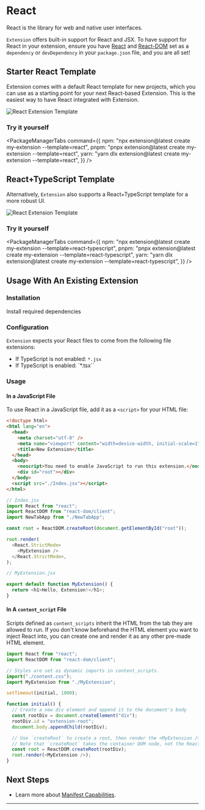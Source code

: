 
# React

React is the library for web and native user interfaces.

`Extension` offers built-in support for React and JSX. To have support for React in your extension, ensure you have [React](#) and [React-DOM]() set as a `dependency` or `devDependency` in your `package.json` file, and you are all set!

## Starter React Template

Extension comes with a default React template for new projects, which you can use as a starting point for your next React-based Extension. This is the easiest way to have React integrated with Extension.

![React Extension Template](../../../../../../assets/guides/development/react-template.png)

### Try it yourself

<PackageManagerTabs
  command={{
    npm: "npx extension@latest create my-extension --template=react",
    pnpm: "pnpx extension@latest create my-extension --template=react",
    yarn: "yarn dlx extension@latest create my-extension --template=react",
  }}
/>

## React+TypeScript Template

Alternatively, `Extension` also supports a React+TypeScript template for a more robust UI.

![React Extension Template](../../../../../../assets/guides/development/react-ts-template.png)

### Try it yourself

<PackageManagerTabs
  command={{
    npm: "npx extension@latest create my-extension --template=react-typescript",
    pnpm: "pnpx extension@latest create my-extension --template=react-typescript",
    yarn: "yarn dlx extension@latest create my-extension --template=react-typescript",
  }}
/>

## Usage With An Existing Extension

### Installation

Install required dependencies

<PackageManagerTabs command="install react react-dom @types/react @types/react-dom --save-dev" />

### Configuration

`Extension` expects your React files to come from the following file extensions:

- If TypeScript is not enabled: `*.jsx`
- If TypeScript is enabled: `\*.tsx``

### Usage

#### In a JavaScript File

To use React in a JavaScript file, add it as a `<script>` for your HTML file:

```html
<!doctype html>
<html lang="en">
  <head>
    <meta charset="utf-8" />
    <meta name="viewport" content="width=device-width, initial-scale=1" />
    <title>New Extension</title>
  </head>
  <body>
    <noscript>You need to enable JavaScript to run this extension.</noscript>
    <div id="root"></div>
  </body>
  <script src="./Index.jsx"></script>
</html>
```

```js
// Index.jsx
import React from "react";
import ReactDOM from "react-dom/client";
import NewTabApp from "./NewTabApp";

const root = ReactDOM.createRoot(document.getElementById("root"));

root.render(
  <React.StrictMode>
    <MyExtension />
  </React.StrictMode>,
);
```

```js
// MyExtension.jsx

export default function MyExtension() {
  return <h1>Hello, Extension!</h1>;
}
```

#### In A `content_script` File

Scripts defined as `content_scripts` inherit the HTML from the tab they are allowed to run. If you don't know beforehand the HTML element you want to inject React into, you can create one and render it as any other pre-made HTML element.

```js
import React from "react";
import ReactDOM from "react-dom/client";

// Styles are set as dynamic imports in content_scripts.
import("./content.css");
import MyExtension from "./MyExtension";

setTimeout(initial, 1000);

function initial() {
  // Create a new div element and append it to the document's body
  const rootDiv = document.createElement("div");
  rootDiv.id = "extension-root";
  document.body.appendChild(rootDiv);

  // Use `createRoot` to create a root, then render the <MyExtension /> component
  // Note that `createRoot` takes the container DOM node, not the React element
  const root = ReactDOM.createRoot(rootDiv);
  root.render(<MyExtension />);
}
```

## Next Steps

- Learn more about [Manifest Capabilities](../manifest-json/manifest-capabilities).

---
